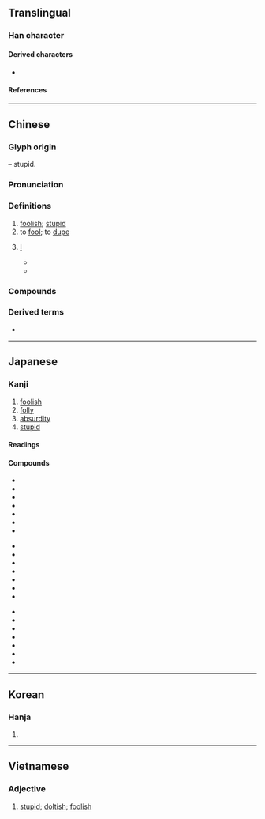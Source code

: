 {{character info}}
==Translingual==

===Han character===
{{Han char|rn=61|rad=心|as=09|sn=13|four=60332|canj=WBP|ids=⿱禺心}}

====Derived characters====
* {{l|mul|[[𠏋]], [[㦙]], [[𦔧]], [[𡪾]], [[𦽳]]}}

====References====
{{Han ref|kx=0395.120|dkj=10946|hdz=42321.070|uh=611A}}

----

==Chinese==
{{zh-forms}}

===Glyph origin===
{{Han etym}}
{{Han compound|禺|心|t2=heart|ls=psc|c1=p|c2=s}} – stupid.

===Pronunciation===
{{zh-pron
|m=yú
|m-s=
|c=jyu4
|c-t=
|g=
|h=pfs=ngì
|j=
|mb=ngṳ̄
|md=ngṳ̀/kṳ̀
|md_note=ngṳ̀ - literary; kṳ̀ - vernacular
|mn=qz,tw,xm:gû/zz:gî
|mn-t=ngo5/ngu5
|mn-t_note=ngu5 - Chaoyang
|w=3nyy
|x=
|mc=y
|oc=y
|ma=y
|cat=a,v,pron
}}

===Definitions===
{{zh-hanzi}}

# [[foolish]]; [[stupid]]
# to [[fool]]; to [[dupe]]
# {{lb|zh|humble}} [[I]]
#* {{zh-x|^孟-嘗 ^君 曰：「愚 不知 所 謂 也。」|Lord Mengchang said, "'''I''' don't understand what it means."|ref=Shiji}}
#* {{zh-x|愚 以為 宮中 之 事，事無大小，悉 以 咨 之，然後 施行……|'''I''' think they should be consulted on all court affairs, regardless of their sizes, before the court affairs are being put to execution.|CL|ref={{w2|zh|諸葛亮}}, {{lang|zh|《出師表》}}, 227 CE}}

===Compounds===
{{zh-der|一得之愚|愚騃|愚呆|愚笨|愚不可及|愚蠢|愚弟|愚鈍|愚而好自用|愚夫|愚婦|愚公移山|愚見|愚陋|愚魯|愚昧|愚蒙|愚民|愚民政策|愚弄|愚懦|愚人|愚人節|愚者|愚頑|愚妄|愚兄|愚意|愚者一得|愚忠|愚拙|大智若愚|上愚|受愚|下愚|大愚不靈|愚迷|愚夯|愚直|愚眉肉眼|愚痴|愚氣|愚氓|愚戇|愚夫愚婦|愚劣|愚公谷|愚公|凡愚|愚孝|愚濫|使貪使愚|愚昧無知|下愚不移|愚懵|大智如愚|愚公之居|懦愚|振警愚頑|憃愚|疏慵愚鈍|肉眼愚晦|賢愚不分|至愚極陋|藏愚|非愚則誣|肉眼愚眉|鄉愚|愚化|愚臣}}

===Derived terms===
* {{desc|bor=1|th|โง่||ignorant; stupid; unintelligent}}

----

==Japanese==

===Kanji===
{{ja-kanji|rs=心09}}

# [[foolish]]
# [[folly]]
# [[absurdity]]
# [[stupid]]

====Readings====
{{ja-readings
|goon=ぐ
|kanon=ぐ
|kun=おろ-か
}}

====Compounds====
{{top3}}
* {{ja-r|愚か|おろか}}
* {{ja-r|愚かしい|おろかし.い}}
* {{ja-r|愚%挙|ぐ%きょ}}
* {{ja-r|愚%行|ぐ%こう}}
* {{ja-r|愚%妻|ぐ%さい}}
* {{ja-r|愚%人|ぐ%じん}}
* {{ja-r|愚図る|ぐずる}}
{{mid3}}
* {{ja-r|愚%生|ぐ%せい}}
* {{ja-r|愚痴|ぐち}}
* {{ja-r|愚%直|ぐ%ちょく}}
* {{ja-r|愚%鈍|ぐ%どん}}
* {{ja-r|愚%昧|ぐ%まい}}
* {{ja-r|愚%民|ぐ%みん}}
* {{ja-r|愚%問|ぐ%もん}}
{{mid3}}
* {{ja-r|愚%劣|ぐ%れつ}}
* {{ja-r|愚%連隊|ぐ%れんたい}}
* {{ja-r|愚%弄|ぐ%ろう}}
* {{ja-r|闇%愚|あん%ぐ}}
* {{ja-r|凡%愚|ぼん%ぐ}}
* {{ja-r|万愚%節|ばんぐ%せつ}}
* {{ja-r|庸%愚|よう%ぐ}}
{{bottom}}

----

==Korean==

===Hanja===
{{ko-hanja|hangeul=우|eumhun=|rv=u|mr=u|y=wu}}

# {{rfdef|ko|sort=心09}}

----

==Vietnamese==

===Adjective===
{{vi-adj|ngu|sc=Hani|rs=心09}}

# [[stupid]]; [[doltish]]; [[foolish]]